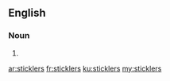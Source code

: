 ==English==

===Noun===
{{head|en}}

# {{plural of|stickler}}

[[ar:sticklers]]
[[fr:sticklers]]
[[ku:sticklers]]
[[my:sticklers]]
